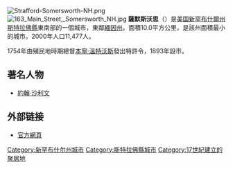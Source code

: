 {{coord|43|15|14|N|70|52|32|W|display=title}}
[[File:Strafford-Somersworth-NH.png|right]]
[[Image:163_Main_Street,_Somersworth_NH.jpg|thumb]]
'''薩默斯沃思'''（{{lang-en|Somersworth}}）是[[美国|美国]][[新罕布什爾州|新罕布什爾州]][[斯特拉佛縣|斯特拉佛縣]]東南部的一個城市，東鄰[[緬因州|緬因州]]。面積10.0平方公里，是該州面積最小的城市。2000年人口11,477人。

1754年由殖民地時期總督[[本寧·溫特沃斯|本寧·溫特沃斯]]發出特許令，1893年設市。

==著名人物==
* [[約翰·沙利文|約翰·沙利文]]

==外部链接==
* [http://www.somersworth.com/ 官方網頁]{{Wayback|url=http://www.somersworth.com/ |date=20110929075046 }}

{{DEFAULTSORT:Somersworth, New Hampshire}}
[[Category:新罕布什尔州城市|Category:新罕布什尔州城市]]
[[Category:斯特拉佛縣城市|Category:斯特拉佛縣城市]]
[[Category:17世紀建立的聚居地|Category:17世紀建立的聚居地]]